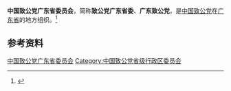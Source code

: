 {{Infobox PRCG
|机构名称 = 中国致公党广东省委员会
|标志1    =
|格言1    =
|届数     = 十三
|任期始   = 2022年6月
|任期终   =
|职位1    = 主任委员
|人员1    = 黄武
|职位2    = 副主任委员
|人员2    = 王大平、黄小彪、李名扬、陈磊、张晨（女）、吴钟凯、乔羽
|人数2    = 7
|职位3    = 秘书长
|人员3    = 徐海蓉
|组织法规 = 中国致公党章程
|上级机构 = [[中国致公党中央委员会|中国致公党中央委员会]]
|机构类型 = [[民主党派|民主党派]][[中国一级行政区|省级行政区]][[委员会|委员会]]
|行政级别 = 正厅级
|场所1    = 
|地址1    = 
|邮编1    = 
|电话1    = 
|官网1    = {{url|http://www.gdzgd.cn/}}
}}
'''中国致公党广东省委员会'''，简称'''致公党广东省委'''、'''广东致公党'''，是[[中国致公党|中国致公党]]在[[广东省|广东省]]的地方组织。<ref>{{Cite web|title=中国致公党章程|url=http://www.zg.org.cn/zgdjj/zgzgdzc/200912/t20091201_8650.htm|accessdate=2020-09-03|work=中国致公党|archiveurl=https://web.archive.org/web/20151023213651/http://www.zg.org.cn/zgdjj/zgzgdzc/200912/t20091201_8650.htm|archivedate=2015-10-23|dead-url=no}}</ref>

== 参考资料 ==
{{reflist}}

{{中华人民共和国各省级行政区|委员会|中国致公党|仅内地=yes}}

{{Authority control}}
[[Category:中国致公党广东省委员会|]]
[[Category:中国致公党省级行政区委员会|Category:中国致公党省级行政区委员会]]